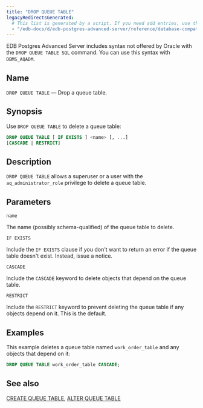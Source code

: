 ```yaml
---
title: "DROP QUEUE TABLE"
legacyRedirectsGenerated:
  # This list is generated by a script. If you need add entries, use the `legacyRedirects` key.
  - "/edb-docs/d/edb-postgres-advanced-server/reference/database-compatibility-for-oracle-developers-reference-guide/9.6/Database_Compatibility_for_Oracle_Developers_Reference_Guide.1.067.html"
---
```


<div id="drop_queue_table" class="registered_link"></div>

EDB Postgres Advanced Server includes syntax not offered by Oracle with the `DROP QUEUE TABLE SQL` command. You can use this syntax with `DBMS_AQADM`.

## Name

`DROP QUEUE TABLE` &mdash; Drop a queue table.

## Synopsis

Use `DROP QUEUE TABLE` to delete a queue table:

```sql
DROP QUEUE TABLE [ IF EXISTS ] <name> [, ...]
[CASCADE | RESTRICT]
```

## Description

`DROP QUEUE TABLE` allows a superuser or a user with the `aq_administrator_role` privilege to delete a queue table.

## Parameters

`name`

 The name (possibly schema-qualified) of the queue table to delete.

`IF EXISTS`

 Include the `IF EXISTS` clause if you don't want to return an error if the queue table doesn't exist. Instead, issue a notice.

`CASCADE`

 Include the `CASCADE` keyword to delete objects that depend on the queue table.

`RESTRICT`

 Include the `RESTRICT` keyword to prevent deleting the queue table if any objects depend on it. This is the default.

## Examples

This example deletes a queue table named `work_order_table` and any objects that depend on it:

```sql
DROP QUEUE TABLE work_order_table CASCADE;
```

## See also

[CREATE QUEUE TABLE](31_create_queue_table/#create_queue_table), [ALTER QUEUE TABLE](07_alter_queue_table/#alter_queue_table)
